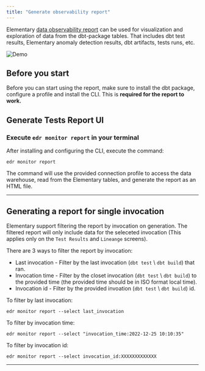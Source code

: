 ```yaml
---
title: "Generate observability report"
---
```



Elementary [data observability report](/understand-elementary/elementary-report-ui) can be used for visualization and exploration of data from the dbt-package tables. That includes dbt test results, Elementary anomaly detection results, dbt artifacts, tests runs, etc.

<Frame>
  <img
    src="https://raw.githubusercontent.com/elementary-data/elementary/master/static/report_ui.gif"
    alt="Demo"
  />
</Frame>

## Before you start

Before you can start using the report, make sure to install the dbt package, configure a profile and install the CLI.
This is **required for the report to work.**

<Accordion title="dbt package installation">

<InstallDbtPackage />

</Accordion>

<Accordion title="Configure connection profile">

<AddConnectionProfile />

</Accordion>

<Accordion title="Install CLI">

<InstallCLI />

</Accordion>

## Generate Tests Report UI

### Execute `edr monitor report` in your terminal

After installing and configuring the CLI, execute the command:

```shell
edr monitor report
```

The command will use the provided connection profile to access the data warehouse, read from the Elementary tables, and generate the report as an HTML file.

---

## Generating a report for single invocation

Elementary support filtering the report by invocation on generation.
The filtered report will only include data for the seleceted invocation (This applies only on the `Test Results` and `Lineange` screens).

There are 3 ways to filter the report by invocation:

- Last invocation - Filter by the last invocation (`dbt test` \ `dbt build`) that ran.
- Invocation time - Filter by the closet invocation (`dbt test` \ `dbt build`) to the provided time (the provided time should be in ISO format local time).
- Invocation id - Filter by the provided invoation (`dbt test` \ `dbt build`) id.

To filter by last invocation:

```shell
edr monitor report --select last_invocation
```

To filter by invocation time:

```shell
edr monitor report --select "invocation_time:2022-12-25 10:10:35"
```

To filter by invocation id:

```shell
edr monitor report --select invocation_id:XXXXXXXXXXXXX
```

---

<ShareReport />
